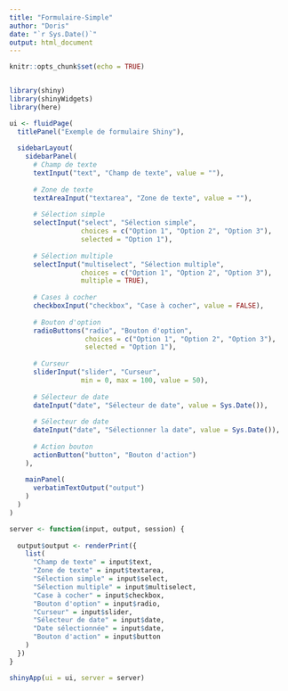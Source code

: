 ```yaml
---
title: "Formulaire-Simple"
author: "Doris"
date: "`r Sys.Date()`"
output: html_document
---
```


```r
knitr::opts_chunk$set(echo = TRUE)
```

```r

```

```r
library(shiny)
library(shinyWidgets)
library(here)
```

```r

ui <- fluidPage(
  titlePanel("Exemple de formulaire Shiny"),
  
  sidebarLayout(
    sidebarPanel(
      # Champ de texte
      textInput("text", "Champ de texte", value = ""),
      
      # Zone de texte
      textAreaInput("textarea", "Zone de texte", value = ""),
      
      # Sélection simple
      selectInput("select", "Sélection simple",
                  choices = c("Option 1", "Option 2", "Option 3"),
                  selected = "Option 1"),
      
      # Sélection multiple
      selectInput("multiselect", "Sélection multiple",
                  choices = c("Option 1", "Option 2", "Option 3"),
                  multiple = TRUE),
      
      # Cases à cocher
      checkboxInput("checkbox", "Case à cocher", value = FALSE),
      
      # Bouton d'option
      radioButtons("radio", "Bouton d'option",
                   choices = c("Option 1", "Option 2", "Option 3"),
                   selected = "Option 1"),
      
      # Curseur
      sliderInput("slider", "Curseur",
                  min = 0, max = 100, value = 50),
      
      # Sélecteur de date
      dateInput("date", "Sélecteur de date", value = Sys.Date()),
      
      # Sélecteur de date
      dateInput("date", "Sélectionner la date", value = Sys.Date()),
      
      # Action bouton
      actionButton("button", "Bouton d'action")
    ),
    
    mainPanel(
      verbatimTextOutput("output")
    )
  )
)

server <- function(input, output, session) {
  
  output$output <- renderPrint({
    list(
      "Champ de texte" = input$text,
      "Zone de texte" = input$textarea,
      "Sélection simple" = input$select,
      "Sélection multiple" = input$multiselect,
      "Case à cocher" = input$checkbox,
      "Bouton d'option" = input$radio,
      "Curseur" = input$slider,
      "Sélecteur de date" = input$date,
      "Date sélectionnée" = input$date,
      "Bouton d'action" = input$button
    )
  })
}

shinyApp(ui = ui, server = server)

```
